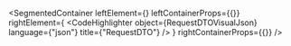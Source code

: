 
<SegmentedContainer
  leftElement={<RequestDTODesc />}
  leftContainerProps={{}}
  rightElement={
    <CodeHighlighter
      object={RequestDTOVisualJson}
      language={"json"}
      title={"RequestDTO"}
    />
  }
  rightContainerProps={{}}
/>

<div
  class={"spacer"}
/>


